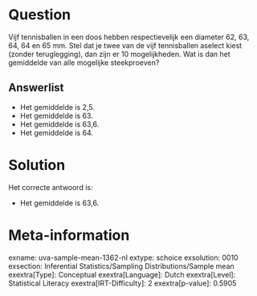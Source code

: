 Question
========

Vijf tennisballen in een doos hebben respectievelijk een diameter 62,
63, 64, 64 en 65 mm. Stel dat je twee van de vijf tennisballen aselect
kiest (zonder teruglegging), dan zijn er 10 mogelijkheden. Wat is dan
het gemiddelde van alle mogelijke steekproeven?

Answerlist
----------

* Het gemiddelde is 2,5.
* Het gemiddelde is 63.
* Het gemiddelde is 63,6.
* Het gemiddelde is 64.

Solution
========

Het correcte antwoord is: 

* Het gemiddelde is 63,6.

Meta-information
================
exname: uva-sample-mean-1362-nl
extype: schoice
exsolution: 0010
exsection: Inferential Statistics/Sampling Distributions/Sample mean
exextra[Type]: Conceptual
exextra[Language]: Dutch
exextra[Level]: Statistical Literacy
exextra[IRT-Difficulty]: 2
exextra[p-value]: 0.5905
